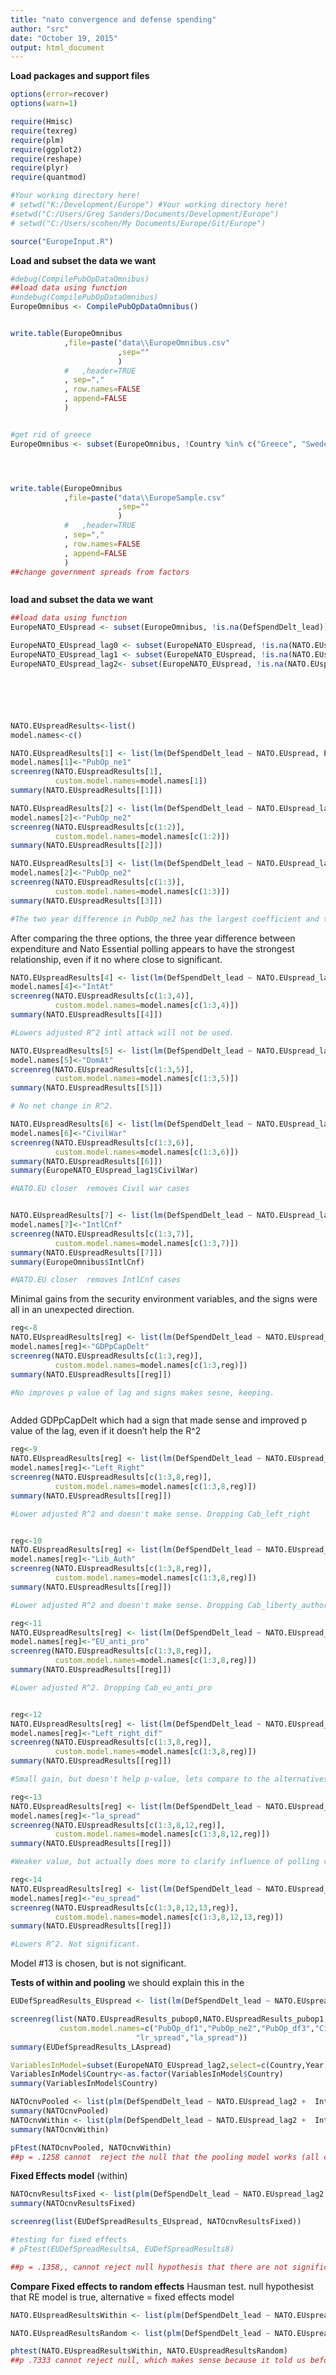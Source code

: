 ```yaml
---
title: "nato convergence and defense spending"
author: "src"
date: "October 19, 2015"
output: html_document
---
```


**Load packages and support files**
```r
options(error=recover)
options(warn=1)

require(Hmisc)
require(texreg)
require(plm)
require(ggplot2)
require(reshape)
require(plyr)
require(quantmod)

#Your working directory here!
# setwd("K:/Development/Europe") #Your working directory here!
#setwd("C:/Users/Greg Sanders/Documents/Development/Europe")
# setwd("C:/Users/scohen/My Documents/Europe/Git/Europe")

source("EuropeInput.R")

```


**Load and subset the data we want**
```r


#debug(CompilePubOpDataOmnibus)
##load data using function
#undebug(CompilePubOpDataOmnibus)
EuropeOmnibus <- CompilePubOpDataOmnibus()


write.table(EuropeOmnibus
            ,file=paste("data\\EuropeOmnibus.csv"
                        ,sep=""
                        )
            #   ,header=TRUE
            , sep=","
            , row.names=FALSE
            , append=FALSE
            )


#get rid of greece
EuropeOmnibus <- subset(EuropeOmnibus, !Country %in% c("Greece", "Sweden","Russia","United States"))




write.table(EuropeOmnibus
            ,file=paste("data\\EuropeSample.csv"
                        ,sep=""
                        )
            #   ,header=TRUE
            , sep=","
            , row.names=FALSE
            , append=FALSE
            )
##change government spreads from factors



```


**load and subset the data we want**
```r

##load data using function
EuropeNATO_EUspread <- subset(EuropeOmnibus, !is.na(DefSpendDelt_lead))

EuropeNATO_EUspread_lag0 <- subset(EuropeNATO_EUspread, !is.na(NATO.EUspread))
EuropeNATO_EUspread_lag1 <- subset(EuropeNATO_EUspread, !is.na(NATO.EUspread_lag1))
EuropeNATO_EUspread_lag2<- subset(EuropeNATO_EUspread, !is.na(NATO.EUspread_lag2))







```



``` r
NATO.EUspreadResults<-list()
model.names<-c()

NATO.EUspreadResults[1] <- list(lm(DefSpendDelt_lead ~ NATO.EUspread, EuropeNATO_EUspread_lag0) )
model.names[1]<-"PubOp_ne1"
screenreg(NATO.EUspreadResults[1],
          custom.model.names=model.names[1])
summary(NATO.EUspreadResults[[1]])

NATO.EUspreadResults[2] <- list(lm(DefSpendDelt_lead ~ NATO.EUspread_lag1, EuropeNATO_EUspread_lag1))
model.names[2]<-"PubOp_ne2"
screenreg(NATO.EUspreadResults[c(1:2)],
          custom.model.names=model.names[c(1:2)])
summary(NATO.EUspreadResults[[2]])

NATO.EUspreadResults[3] <- list(lm(DefSpendDelt_lead ~ NATO.EUspread_lag2, EuropeNATO_EUspread_lag2))
model.names[2]<-"PubOp_ne2"
screenreg(NATO.EUspreadResults[c(1:3)],
          custom.model.names=model.names[c(1:3)])
summary(NATO.EUspreadResults[[3]])

#The two year difference in PubOp_ne2 has the largest coefficient and the smallest p-value.

```

After comparing the three options, the three year difference between expenditure and Nato Essential polling appears to have the strongest relationship, even if it no where close to significant.


``` r


NATO.EUspreadResults[4] <- list(lm(DefSpendDelt_lead ~ NATO.EUspread_lag1  + IntAt, EuropeNATO_EUspread_lag1))
model.names[4]<-"IntAt"
screenreg(NATO.EUspreadResults[c(1:3,4)],
          custom.model.names=model.names[c(1:3,4)])
summary(NATO.EUspreadResults[[4]])

#Lowers adjusted R^2 intl attack will not be used.

NATO.EUspreadResults[5] <- list(lm(DefSpendDelt_lead ~ NATO.EUspread_lag1  + DomAt, EuropeNATO_EUspread_lag1))
model.names[5]<-"DomAt"
screenreg(NATO.EUspreadResults[c(1:3,5)],
          custom.model.names=model.names[c(1:3,5)])
summary(NATO.EUspreadResults[[5]])

# No net change in R^2.

NATO.EUspreadResults[6] <- list(lm(DefSpendDelt_lead ~ NATO.EUspread_lag1  + CivilWar, EuropeNATO_EUspread_lag1))
model.names[6]<-"CivilWar"
screenreg(NATO.EUspreadResults[c(1:3,6)],
          custom.model.names=model.names[c(1:3,6)])
summary(NATO.EUspreadResults[[6]])
summary(EuropeNATO_EUspread_lag1$CivilWar)

#NATO.EU closer  removes Civil war cases 


NATO.EUspreadResults[7] <- list(lm(DefSpendDelt_lead ~ NATO.EUspread_lag1  + IntlCnf, EuropeNATO_EUspread_lag1))
model.names[7]<-"IntlCnf"
screenreg(NATO.EUspreadResults[c(1:3,7)],
          custom.model.names=model.names[c(1:3,7)])
summary(NATO.EUspreadResults[[7]])
summary(EuropeOmnibus$IntlCnf)

#NATO.EU closer  removes IntlCnf cases 

```

Minimal gains from the security environment variables, and the signs were all in an unexpected direction.


``` r


reg<-8
NATO.EUspreadResults[reg] <- list(lm(DefSpendDelt_lead ~ NATO.EUspread_lag1  + GDPpCapDelt, EuropeNATO_EUspread_lag1))
model.names[reg]<-"GDPpCapDelt"
screenreg(NATO.EUspreadResults[c(1:3,reg)],
          custom.model.names=model.names[c(1:3,reg)])
summary(NATO.EUspreadResults[[reg]])

#No improves p value of lag and signs makes sesne, keeping.



```

Added GDPpCapDelt which had a sign that made sense and improved p value of the lag, even if it doesn't help the R^2

``` r


reg<-9
NATO.EUspreadResults[reg] <- list(lm(DefSpendDelt_lead ~ NATO.EUspread_lag1  + GDPpCapDelt + Cab_left_right, EuropeNATO_EUspread_lag1))
model.names[reg]<-"Left_Right"
screenreg(NATO.EUspreadResults[c(1:3,8,reg)],
          custom.model.names=model.names[c(1:3,8,reg)])
summary(NATO.EUspreadResults[[reg]])

#Lower adjusted R^2 and doesn't make sense. Dropping Cab_left_right


reg<-10
NATO.EUspreadResults[reg] <- list(lm(DefSpendDelt_lead ~ NATO.EUspread_lag1  + GDPpCapDelt + Cab_liberty_authority, EuropeNATO_EUspread_lag1))
model.names[reg]<-"Lib_Auth"
screenreg(NATO.EUspreadResults[c(1:3,8,reg)],
          custom.model.names=model.names[c(1:3,8,reg)])
summary(NATO.EUspreadResults[[reg]])

#Lower adjusted R^2 and doesn't make sense. Dropping Cab_liberty_authority

reg<-11
NATO.EUspreadResults[reg] <- list(lm(DefSpendDelt_lead ~ NATO.EUspread_lag1  + GDPpCapDelt + Cab_eu_anti_pro, EuropeNATO_EUspread_lag1))
model.names[reg]<-"EU_anti_pro"
screenreg(NATO.EUspreadResults[c(1:3,8,reg)],
          custom.model.names=model.names[c(1:3,8,reg)])
summary(NATO.EUspreadResults[[reg]])

#Lower adjusted R^2. Dropping Cab_eu_anti_pro


reg<-12
NATO.EUspreadResults[reg] <- list(lm(DefSpendDelt_lead ~ NATO.EUspread_lag1  + GDPpCapDelt + left_right_ls_spread, EuropeNATO_EUspread_lag1))
model.names[reg]<-"Left_right_dif"
screenreg(NATO.EUspreadResults[c(1:3,8,reg)],
          custom.model.names=model.names[c(1:3,8,reg)])
summary(NATO.EUspreadResults[[reg]])

#Small gain, but doesn't help p-value, lets compare to the alternatives.

reg<-13
NATO.EUspreadResults[reg] <- list(lm(DefSpendDelt_lead ~ NATO.EUspread_lag1  + GDPpCapDelt + liberty_authority_ls_spread, EuropeNATO_EUspread_lag1))
model.names[reg]<-"la_spread"
screenreg(NATO.EUspreadResults[c(1:3,8,12,reg)],
          custom.model.names=model.names[c(1:3,8,12,reg)])
summary(NATO.EUspreadResults[[reg]])

#Weaker value, but actually does more to clarify influence of polling variable.

reg<-14
NATO.EUspreadResults[reg] <- list(lm(DefSpendDelt_lead ~ NATO.EUspread_lag1  + GDPpCapDelt + eu_anti_pro_ls_spread, EuropeNATO_EUspread_lag1))
model.names[reg]<-"eu_spread"
screenreg(NATO.EUspreadResults[c(1:3,8,12,13,reg)],
          custom.model.names=model.names[c(1:3,8,12,13,reg)])
summary(NATO.EUspreadResults[[reg]])

#Lowers R^2. Not significant.


```

Model #13 is chosen, but is not significant.




**Tests of within and pooling** we should explain this in the 

``` r

EUDefSpreadResults_EUspread <- list(lm(DefSpendDelt_lead ~ NATO.EUspread_lag2 +  IntlCnf + GDPpCapDelt + Cab_liberty_authority+ eu_anti_pro_ls_spread + eu_anti_pro_ls_spread:NATO.EUspread_lag2 , EuropeNATO_EUspread_lag2)

screenreg(list(NATO.EUspreadResults_pubop0,NATO.EUspreadResults_pubop1,NATO.EUspreadResults_pubop2,EUDefSpreadResults_CivilWar,EUDefSpreadResults_IntlCnf,EUDefSpreadResults_GDPpCapDelt,EUDefSpreadResults_GDPpCapDelt_noCW,EUDefSpreadResults_cablibauth,EUDefSpreadResults_LRspread,EUDefSpreadResults_LAspread),
           custom.model.names=c("PubOp_df1","PubOp_ne2","PubOp_df3","CivilWar","IntlCnf","GDPpCapDelt","GnoCW","CabLibAuth",
                            "lr_spread","la_spread"))
summary(EUDefSpreadResults_LAspread)

VariablesInModel=subset(EuropeNATO_EUspread_lag2,select=c(Country,Year,DefSpendDelt_lead , NATO.EUspread_lag2 ,  IntlCnf , GDPpCapDelt , Cab_liberty_authority, eu_anti_pro_ls_spread ),Year>2004)
VariablesInModel$Country<-as.factor(VariablesInModel$Country)
summary(VariablesInModel$Country)

NATOcnvPooled <- list(plm(DefSpendDelt_lead ~ NATO.EUspread_lag2 +  IntlCnf + GDPpCapDelt + Cab_liberty_authority+ eu_anti_pro_ls_spread + eu_anti_pro_ls_spread:NATO.EUspread_lag2, data = VariablesInModel, model = "pooling")
summary(NATOcnvPooled)
NATOcnvWithin <- list(plm(DefSpendDelt_lead ~ NATO.EUspread_lag2 +  IntlCnf + GDPpCapDelt + Cab_liberty_authority+ eu_anti_pro_ls_spread + eu_anti_pro_ls_spread:NATO.EUspread_lag2, data = VariablesInModel,  model = "within")
summary(NATOcnvWithin)

pFtest(NATOcnvPooled, NATOcnvWithin)
##p = .1258 cannot  reject the null that the pooling model works (all coefficients for each country should be the same ever year)

```


**Fixed Effects model** (within)
```r

NATOcnvResultsFixed <- list(plm(DefSpendDelt_lead ~ NATO.EUspread_lag2 +  IntlCnf + GDPpCapDelt + Cab_liberty_authority+ eu_anti_pro_ls_spread + eu_anti_pro_ls_spread:NATO.EUspread_lag2, data = VariablesInModel,  model = "within"))
summary(NATOcnvResultsFixed)

screenreg(list(EUDefSpreadResults_EUspread, NATOcnvResultsFixed))

#testing for fixed effects
# pFtest(EUDefSpreadResultsA, EUDefSpreadResults8)

##p = .1358,, cannot reject null hypothesis that there are not significnat effects, use pooled 

```

**Compare Fixed effects to random effects** Hausman test. null hypothesist that RE model is true, alternative = fixed effects model
``` r

NATO.EUspreadResultsWithin <- list(plm(DefSpendDelt_lead ~ NATO.EUspread_lag2 +  IntlCnf + GDPpCapDelt + Cab_liberty_authority+ eu_anti_pro_ls_spread + eu_anti_pro_ls_spread:NATO.EUspread_lag2, data = VariablesInModel,  index=c("Country", "Year"), model="within"))

NATO.EUspreadResultsRandom <- list(plm(DefSpendDelt_lead ~ NATO.EUspread_lag2 +  IntlCnf + GDPpCapDelt + Cab_liberty_authority+ eu_anti_pro_ls_spread + eu_anti_pro_ls_spread:NATO.EUspread_lag2, data = VariablesInModel,  index=c("Country", "Year"), model="random"))

phtest(NATO.EUspreadResultsWithin, NATO.EUspreadResultsRandom)
##p .7333 cannot reject null, which makes sense because it told us before to do pooled. 
```

